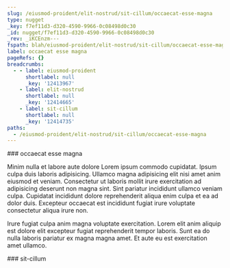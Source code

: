 ```yaml
---
slug: /eiusmod-proident/elit-nostrud/sit-cillum/occaecat-esse-magna
type: nugget
_key: f7ef11d3-d320-4590-9966-0c08498d0c30
_id: nugget/f7ef11d3-d320-4590-9966-0c08498d0c30
_rev: _iKCEnzm---
fspath: blah/eiusmod-proident/elit-nostrud/sit-cillum/occaecat-esse-magna.md
label: occaecat esse magna
pageRefs: {}
breadcrumbs:
  - - label: eiusmod-proident
      shortlabel: null
      _key: '12413967'
    - label: elit-nostrud
      shortlabel: null
      _key: '12414665'
    - label: sit-cillum
      shortlabel: null
      _key: '12414735'
paths:
  - /eiusmod-proident/elit-nostrud/sit-cillum/occaecat-esse-magna
---
```


<NuggetArea>
<Nugget slug="/eiusmod-proident/elit-nostrud/sit-cillum/occaecat-esse-magna" type="nugget" _key="f7ef11d3-d320-4590-9966-0c08498d0c30" _id="nugget/f7ef11d3-d320-4590-9966-0c08498d0c30" _rev="_iKCEnzm---" fspath="blah/eiusmod-proident/elit-nostrud/sit-cillum/occaecat-esse-magna.md" label="occaecat esse magna" paths="/eiusmod-proident/elit-nostrud/sit-cillum/occaecat-esse-magna">
<NuggetBody>
### occaecat esse magna

Minim nulla et labore aute dolore Lorem ipsum commodo cupidatat. Ipsum culpa duis laboris adipisicing. Ullamco magna adipisicing elit nisi amet anim eiusmod et veniam. Consectetur ut laboris mollit irure exercitation ad adipisicing deserunt non magna sint. Sint pariatur incididunt ullamco veniam culpa. Cupidatat incididunt dolore reprehenderit aliqua enim culpa et ea ad dolor duis. Excepteur occaecat est incididunt fugiat irure voluptate consectetur aliqua irure non.

Irure fugiat culpa anim magna voluptate exercitation. Lorem elit anim aliquip est dolore elit excepteur fugiat reprehenderit tempor laboris. Sunt ea do nulla laboris pariatur ex magna magna amet. Et aute eu est exercitation amet ullamco.

</NuggetBody>
<Breadcrumbs>
<Crumbs>
<Crumb _key="12413967" label="eiusmod-proident" /><Crumb _key="12414665" label="elit-nostrud" /><Crumb _key="12414735" label="sit-cillum" />
</Crumbs>
</Breadcrumbs>
</Nugget>

<NuggetsInbound>
</NuggetsInbound>
<NuggetsOutbound>
</NuggetsOutbound>
</NuggetArea>
<PassagesInbound>
<Passage direction="inbound" type="passage" _key="12414735" _id="passage/12414735" _rev="_iKCEnzi---" label="sit-cillum" passage="sit-cillum" fspath="blah/eiusmod-proident/elit-nostrud/sit-cillum" paths="/eiusmod-proident/elit-nostrud/sit-cillum" slug="/eiusmod-proident/elit-nostrud/sit-cillum">
<NuggetBody>
### sit-cillum

</NuggetBody>
<Breadcrumbs>
<Crumbs>
<Crumb _key="12413967" label="eiusmod-proident" /><Crumb _key="12414665" label="elit-nostrud" />
</Crumbs>
</Breadcrumbs>
</Passage>

</PassagesInbound>
<PassagesOutbound>
</PassagesOutbound>